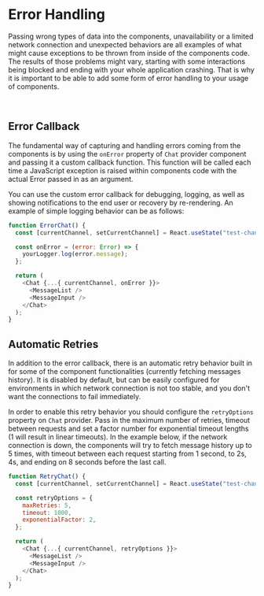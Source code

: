 
<Meta title="Introduction/Error Handling" />

# Error Handling

Passing wrong types of data into the components, unavailability or a limited network connection and
unexpected behaviors are all examples of what might cause exceptions to be thrown from inside of the
components code. The results of those problems might vary, starting with some interactions being
blocked and ending with your whole application crashing. That is why it is important to be able to
add some form of error handling to your usage of components.

<br />

## Error Callback

The fundamental way of capturing and handling errors coming from the components is by using the
`onError` property of `Chat` provider component and passing it a custom callback function. This
function will be called each time a JavaScript exception is raised within components code with the
actual Error passed in as an argument.

You can use the custom error callback for debugging, logging, as well as showing notifications to the
end user or recovery by re-rendering. An example of simple logging behavior can be as follows:

```js
function ErrorChat() {
  const [currentChannel, setCurrentChannel] = React.useState("test-channel");

  const onError = (error: Error) => {
    yourLogger.log(error.message);
  };

  return (
    <Chat {...{ currentChannel, onError }}>
      <MessageList />
      <MessageInput />
    </Chat>
  );
}
```

## Automatic Retries

In addition to the error callback, there is an automatic retry behavior built in for some of the
component functionalities (currently fetching messages history). It is disabled by default, but can
be easily configured for environments in which network connection is not too stable, and you don't
want the connections to fail immediately.

In order to enable this retry behavior you should configure the `retryOptions` property on `Chat`
provider. Pass in the maximum number of retries, timeout between requests and set a factor number
for exponential timeout lengths (1 will result in linear timeouts). In the example below, if the
network connection is down, the components will try to fetch message history up to 5 times, with
timeout between each request starting from 1 second, to 2s, 4s, and ending on 8 seconds before the
last call.

```js
function RetryChat() {
  const [currentChannel, setCurrentChannel] = React.useState("test-channel");

  const retryOptions = {
    maxRetries: 5,
    timeout: 1000,
    exponentialFactor: 2,
  };

  return (
    <Chat {...{ currentChannel, retryOptions }}>
      <MessageList />
      <MessageInput />
    </Chat>
  );
}
```
